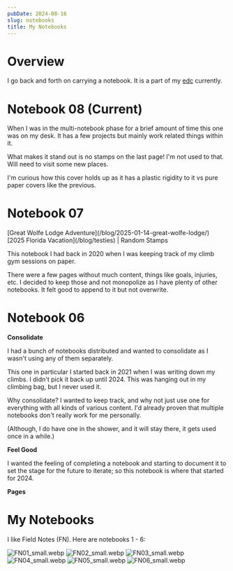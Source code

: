 ```yaml
---
pubDate: 2024-08-16
slug: notebooks
title: My Notebooks
---
```





# Overview

I go back and forth on carrying a notebook. It is a part of my [edc](/edc) currently.

# Notebook 08 (Current)

<BestImage image={eight} alt="Notebok 08" height={400} />

When I was in the multi-notebook phase for a brief amount of time this one was on my desk. It has a few projects but mainly work related things within it.

What makes it stand out is no stamps on the last page! I'm not used to that. Will need to visit some new places.

I'm curious how this cover holds up as it has a plastic rigidity to it vs pure paper covers like the previous.

# Notebook 07
<BestImage image={seven} alt="Notebook 07" height={400} />

<BestImage isFigure={false} image={sevenpage26} alt="Notebook 07, Pages 26, 27" height={200} />
[Great Wolfe Lodge Adventure](/blog/2025-01-14-great-wolfe-lodge/)
<BestImage isFigure={false} image={sevenpage40} alt="2025 Florida Vacation" height={200} />
<BestImage isFigure={false} image={sevenpage42} alt="2025 Florida Vacation" height={200} />
<BestImage isFigure={false} image={sevenpage48} alt="Stamps" height={200} />
[2025 Florida Vacation](/blog/testies) | Random Stamps

This notebook I had back in 2020 when I was keeping track of my climb gym sessions on paper.

There were
a few pages without much content, things like goals, injuries, etc. I decided to keep those and not monopolize as I have plenty of other
notebooks. It felt good to append to it but not overwrite.

# Notebook 06
<BestImage image={front} alt="Notebook 06" height={400} />

**Consolidate**

I had a bunch of notebooks distributed and wanted to consolidate as I wasn't using any of them separately.

This one in particular I started back in 2021 when I was writing down my climbs. I didn't pick it back up until 2024. This was hanging out in my climbing bag, but I never used it.

Why consolidate? I wanted to keep track, and why not just use one for everything with all kinds of various content. I'd already proven that multiple notebooks don't really work for me personally.

(Although, I do have one in the shower, and it will stay there, it gets used once in a while.)

**Feel Good**

I wanted the feeling of completing a notebook and starting to document it to set the stage for the future to iterate; so this notebook is where that started for 2024.

**Pages**

<BestImage isFigure={false} image={sixpageone} alt="Notebook 06, Page 01" height={200} />
<BestImage isFigure={false} image={sixpagetwo} alt="Notebook 06, Page 02" height={200} />

# My Notebooks

I like Field Notes (FN). Here are notebooks 1 - 6:

![FN01_small.webp](../../assets/FN01_small.webp)
![FN02_small.webp](../../assets/FN02_small.webp)
![FN03_small.webp](../../assets/FN03_small.webp)
![FN04_small.webp](../../assets/FN04_small.webp)
![FN05_small.webp](../../assets/FN05_small.webp)
<BestImage isFigure={false} image={seven} alt="Notebok 07" height={400} />
![FN06_small.webp](../../assets/FN06_small.webp)
